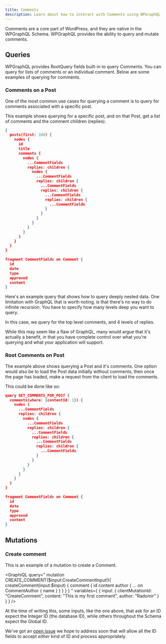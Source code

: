 ```yaml
---
title: Comments
description: Learn about how to interact with Comments using WPGraphQL
---
```


Comments are a core part of WordPress, and they are native in the WPGraphQL Schema. WPGraphQL
provides the ability to query and mutate comments.

## Queries

WPGraphQL provides RootQuery fields built-in to query Comments. You can query for lists of comments
or an individual comment. Below are some examples of querying for comments.

### Comments on a Post

One of the most common use cases for querying a comment is to query for comments associated with
a specific post.

This example shows querying for a specific post, and on that Post, get a list of comments and the
comment children (replies).

```json
{
  posts(first: 100) {
    nodes {
      id
      title
      comments {
        nodes {
          ...CommentFields
          replies: children {
            nodes {
              ...CommentFields
              replies: children {
                ...CommentFields
                replies: children {
                  ...CommentFields
                  replies: children {
                    ...CommentFields
                  }
                }
              }
            }
          }
        }
      }
    }
  }
}

fragment CommentFields on Comment {
  id
  date
  type
  approved
  content
}
```

<Note title="Query Fragments">
Here's an example query that shows how to query deeply nested data. One limitation with GraphQL
that is worth noting, is that there's no way to do infinite recursion. You have to specify how many
levels deep you want to query.

In this case, we query for the top level comments, and 4 levels of replies.

While this may seem like a flaw of GraphQL, many would argue that it's actually a benefit, in that
you have complete control over what you're querying and what your application will support.
</Note>

### Root Comments on Post

The example above shows querying a Post and it's comments. One option would also be to load the Post
data initially without comments, then once the page has loaded, make a request from the client to
load the comments.

This could be done like so:

```json
query GET_COMMENTS_FOR_POST {
  comments(where: {contentId: 1}) {
    nodes {
      ...CommentFields
      replies: children {
        nodes {
          ...CommentFields
          replies: children {
            ...CommentFields
            replies: children {
              ...CommentFields
              replies: children {
                ...CommentFields
              }
            }
          }
        }
      }
    }
  }
}

fragment CommentFields on Comment {
  id
  date
  type
  approved
  content
}
```

## Mutations

### Create comment

This is an example of a mutation to create a Comment.

<GraphiQL
  query="
  mutation CREATE_COMMENT($input:CreateCommentInput!){
    createComment(input:$input) {
      comment {
        id
        content
        author {
          ... on CommentAuthor {
            name
          }
        }
      }
    }
  }
  "
  variables={
      {
        input: {
          clientMutationId: "CreateComment",
          content: "This is my first comment",
          author: "Radomir"
        }
      }
  }
/>


<Note title="ID Inputs">
At the time of writing this, some inputs, like the one above, that ask for an ID expect the Integer
ID (the database ID), while others throughout the Schema expect the Global ID.

We've got an <a href="https://github.com/wp-graphql/wp-graphql/issues/109">open issue</a> we hope to
address soon that will allow all the ID fields to accept _either_ kind of ID and process
appropriately.
</Note>
